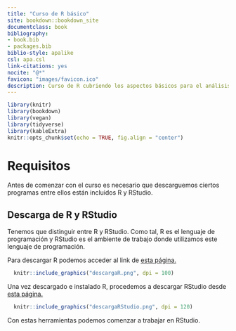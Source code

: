 ```yaml
--- 
title: "Curso de R básico"
site: bookdown::bookdown_site
documentclass: book
bibliography:
- book.bib
- packages.bib
biblio-style: apalike
csl: apa.csl
link-citations: yes
nocite: "@*"
favicon: "images/favicon.ico"
description: Curso de R cubriendo los aspectos básicos para el análisis de datos biológicos.
---
```


```r
library(knitr)
library(bookdown)
library(vegan)
library(tidyverse)
library(kableExtra)
knitr::opts_chunk$set(echo = TRUE, fig.align = "center")
```

# Requisitos {-}
Antes de comenzar con el curso es necesario que descarguemos ciertos programas entre ellos están incluidos R y RStudio.

## Descarga de R y RStudio {-}
Tenemos que distinguir entre R y RStudio. Como tal, R es el lenguaje de programación y RStudio es el ambiente de trabajo donde utilizamos este lenguaje de programación.

Para descargar R podemos acceder al link de [esta página.](https://cran.r-project.org/bin/windows/base/)

```r
  knitr::include_graphics("descargaR.png", dpi = 100)
```


Una vez descargado e instalado R, procedemos a descargar RStudio desde [esta página.](https://rstudio.com/products/rstudio/download/#download)

```r
  knitr::include_graphics("descargaRStudio.png", dpi = 120)
```

Con estas herramientas podemos comenzar a trabajar en RStudio.